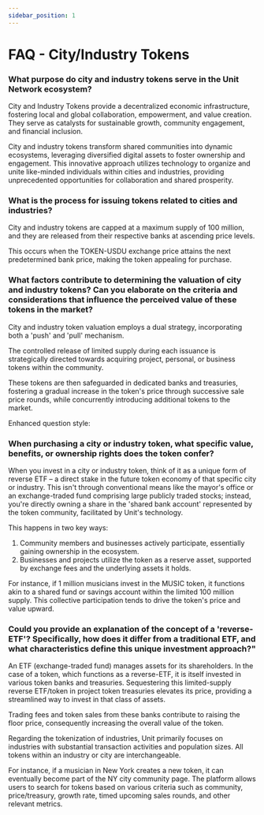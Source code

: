 ```yaml
---
sidebar_position: 1
---
```


# FAQ - City/Industry Tokens

### What purpose do city and industry tokens serve in the Unit Network ecosystem?

City and Industry Tokens provide a decentralized economic infrastructure, fostering local and global collaboration, empowerment, and value creation. They serve as catalysts for sustainable growth, community engagement, and financial inclusion.

City and industry tokens transform shared communities into dynamic ecosystems, leveraging diversified digital assets to foster ownership and engagement. This innovative approach utilizes technology to organize and unite like-minded individuals within cities and industries, providing unprecedented opportunities for collaboration and shared prosperity.

### What is the process for issuing tokens related to cities and industries?

City and industry tokens are capped at a maximum supply of 100 million, and they are released from their respective banks at ascending price levels.

This occurs when the TOKEN-USDU exchange price attains the next predetermined bank price, making the token appealing for purchase.

### What factors contribute to determining the valuation of city and industry tokens? Can you elaborate on the criteria and considerations that influence the perceived value of these tokens in the market?

City and industry token valuation employs a dual strategy, incorporating both a 'push' and 'pull' mechanism.

The controlled release of limited supply during each issuance is strategically directed towards acquiring project, personal, or business tokens within the community.

These tokens are then safeguarded in dedicated banks and treasuries, fostering a gradual increase in the token's price through successive sale price rounds, while concurrently introducing additional tokens to the market.

Enhanced question style:

### When purchasing a city or industry token, what specific value, benefits, or ownership rights does the token confer?

When you invest in a city or industry token, think of it as a unique form of reverse ETF – a direct stake in the future token economy of that specific city or industry. This isn't through conventional means like the mayor's office or an exchange-traded fund comprising large publicly traded stocks; instead, you're directly owning a share in the 'shared bank account' represented by the token community, facilitated by Unit's technology.

This happens in two key ways:

1. Community members and businesses actively participate, essentially gaining ownership in the ecosystem.
2. Businesses and projects utilize the token as a reserve asset, supported by exchange fees and the underlying assets it holds.

For instance, if 1 million musicians invest in the MUSIC token, it functions akin to a shared fund or savings account within the limited 100 million supply. This collective participation tends to drive the token's price and value upward.

### Could you provide an explanation of the concept of a 'reverse-ETF'? Specifically, how does it differ from a traditional ETF, and what characteristics define this unique investment approach?"

An ETF (exchange-traded fund) manages assets for its shareholders. In the case of a token, which functions as a reverse-ETF, it is itself invested in various token banks and treasuries. Sequestering this limited-supply reverse ETF/token in project token treasuries elevates its price, providing a streamlined way to invest in that class of assets.

Trading fees and token sales from these banks contribute to raising the floor price, consequently increasing the overall value of the token.

Regarding the tokenization of industries, Unit primarily focuses on industries with substantial transaction activities and population sizes. All tokens within an industry or city are interchangeable.

For instance, if a musician in New York creates a new token, it can eventually become part of the NY city community page. The platform allows users to search for tokens based on various criteria such as community, price/treasury, growth rate, timed upcoming sales rounds, and other relevant metrics.

